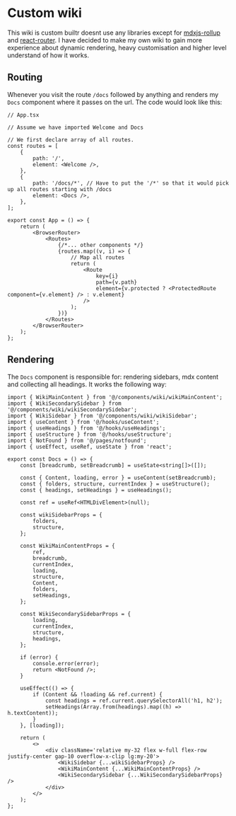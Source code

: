 # Custom wiki

This wiki is custom builtr doesnt use any libraries except for [mdxjs-rollup](https://mdxjs.com/packages/rollup/) and [react-router](https://reactrouter.com/en/main).
I have decided to make my own wiki to gain more experience about dynamic rendering, heavy customisation and higher level understand of how it works.

## Routing

Whenever you visit the route `/docs` followed by anything and renders my `Docs` component where it passes on the url.
The code would look like this:

```tsx
// App.tsx

// Assume we have imported Welcome and Docs

// We first declare array of all routes.
const routes = [
    {
        path: '/',
        element: <Welcome />,
    },
    {
        path: '/docs/*', // Have to put the '/*' so that it would pick up all routes starting with /docs
        element: <Docs />,
    },
];

export const App = () => {
    return (
        <BrowserRouter>
            <Routes>
                {/*... other components */}
                {routes.map((v, i) => {
                    // Map all routes
                    return (
                        <Route
                            key={i}
                            path={v.path}
                            element={v.protected ? <ProtectedRoute component={v.element} /> : v.element}
                        />
                    );
                })}
            </Routes>
        </BrowserRouter>
    );
};
```

## Rendering

The `Docs` component is responsible for: rendering sidebars, mdx content and collecting all headings.
It works the following way:

```tsx
import { WikiMainContent } from '@/components/wiki/wikiMainContent';
import { WikiSecondarySidebar } from '@/components/wiki/wikiSecondarySidebar';
import { WikiSidebar } from '@/components/wiki/wikiSidebar';
import { useContent } from '@/hooks/useContent';
import { useHeadings } from '@/hooks/useHeadings';
import { useStructure } from '@/hooks/useStructure';
import { NotFound } from '@/pages/notfound';
import { useEffect, useRef, useState } from 'react';

export const Docs = () => {
    const [breadcrumb, setBreadcrumb] = useState<string[]>([]);

    const { Content, loading, error } = useContent(setBreadcrumb);
    const { folders, structure, currentIndex } = useStructure();
    const { headings, setHeadings } = useHeadings();

    const ref = useRef<HTMLDivElement>(null);

    const wikiSidebarProps = {
        folders,
        structure,
    };

    const WikiMainContentProps = {
        ref,
        breadcrumb,
        currentIndex,
        loading,
        structure,
        Content,
        folders,
        setHeadings,
    };

    const WikiSecondarySidebarProps = {
        loading,
        currentIndex,
        structure,
        headings,
    };

    if (error) {
        console.error(error);
        return <NotFound />;
    }

    useEffect(() => {
        if (Content && !loading && ref.current) {
            const headings = ref.current.querySelectorAll('h1, h2');
            setHeadings(Array.from(headings).map((h) => h.textContent));
        }
    }, [loading]);

    return (
        <>
            <div className='relative my-32 flex w-full flex-row justify-center gap-10 overflow-x-clip lg:my-20'>
                <WikiSidebar {...wikiSidebarProps} />
                <WikiMainContent {...WikiMainContentProps} />
                <WikiSecondarySidebar {...WikiSecondarySidebarProps} />
            </div>
        </>
    );
};
```
